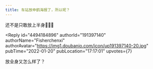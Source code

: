 ```yaml
---
title: 车站放申鹤海报了，所以呢？
---
```



<Forum groupName="原神" groupUrl="https://www.douban.com/group/genshin/" archivedAt="2025-05-16T16:49:35.197Z">
  <Post
    id="258331160"
    title="车站放申鹤海报了，所以呢？"
    url="https://www.douban.com/group/topic/258331160/?_spm_id=MjI0NDQ0OTg3"
    pubTime="2022-01-21"
    highlightUserId="191397140"
  >
还不是只敢放上半身🤗🤗🤗

<Reply
  id="4494184896"
  authorId="191397140"
  authorName="Fisherchenxi"
  authorAvatar="https://img1.doubanio.com/icon/up191397140-20.jpg"
  pubTime="2022-01-20"
  pubLocation="17:17:01"
  upvotes={7}
>
放全身又怎么样了？
</Reply>
  </Post>
</Forum>
